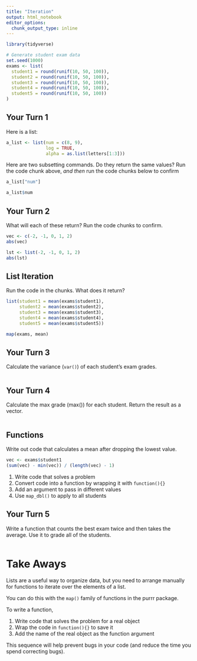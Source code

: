 ```yaml
---
title: "Iteration"
output: html_notebook
editor_options:
  chunk_output_type: inline
---
```


```r
library(tidyverse)

# Generate student exam data
set.seed(1000)
exams <- list(
  student1 = round(runif(10, 50, 100)),
  student2 = round(runif(10, 50, 100)),
  student3 = round(runif(10, 50, 100)),
  student4 = round(runif(10, 50, 100)),
  student5 = round(runif(10, 50, 100))
)
```

## Your Turn 1

Here is a list:

```r
a_list <- list(num = c(8, 9),
               log = TRUE,
               alpha = as.list(letters[1:3]))
```

Here are two subsetting commands. Do they return the same values? Run the code chunk above, _and then_ run the code chunks below to confirm

```r
a_list["num"]
```

```r
a_list$num
```

## Your Turn 2

What will each of these return? Run the code chunks to confirm.

```r
vec <- c(-2, -1, 0, 1, 2)
abs(vec)
```

```r
lst <- list(-2, -1, 0, 1, 2)
abs(lst)
```

## List Iteration

Run the code in the chunks. What does it return?

```r
list(student1 = mean(exams$student1),
     student2 = mean(exams$student2),
     student3 = mean(exams$student3),
     student4 = mean(exams$student4),
     student5 = mean(exams$student5))
```

```r
map(exams, mean)
```

## Your Turn 3

Calculate the variance (`var()`) of each student’s exam grades.

```r

```

## Your Turn 4

Calculate the max grade (max()) for each student. Return the result as a vector.

```r

```

## Functions

Write out code that calculates a mean after dropping the lowest value.

```r
vec <- exams$student1
(sum(vec) - min(vec)) / (length(vec) - 1)
```

1. Write code that solves a problem
2. Convert code into a function by wrapping it with `function(){}`
3. Add an argument to pass in different values
4. Use `map_dbl()` to apply to all students


## Your Turn 5

Write a function that counts the best exam twice and then takes the average. Use it to grade all of the students.

```r

```


# Take Aways

Lists are a useful way to organize data, but you need to arrange manually for functions to iterate over the elements of a list.

You can do this with the `map()` family of functions in the purrr package.

To write a function,

1. Write code that solves the problem for a real object
2. Wrap the code in `function(){}` to save it
3. Add the name of the real object as the function argument

This sequence will help prevent bugs in your code (and reduce the time you spend correcting bugs).

